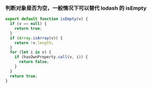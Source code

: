 ### 判断对象是否为空，一般情况下可以替代 lodash 的 isEmpty

```js
export default function isEmpty(v) {
  if (v == null) {
    return true;
  }
  if (Array.isArray(v)) {
    return !v.length;
  }
  for (let i in v) {
    if (hasOwnProperty.call(v, i)) {
      return false;
    }
  }
  return true;
}
```
